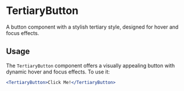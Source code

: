 
<Meta title="Buttons/TertiaryButton" component={TertiaryButton} />

# TertiaryButton

A button component with a stylish tertiary style, designed for hover and focus effects.

## Usage

The `TertiaryButton` component offers a visually appealing button with dynamic hover and focus effects. To use it:

```jsx
<TertiaryButton>Click Me!</TertiaryButton>

 